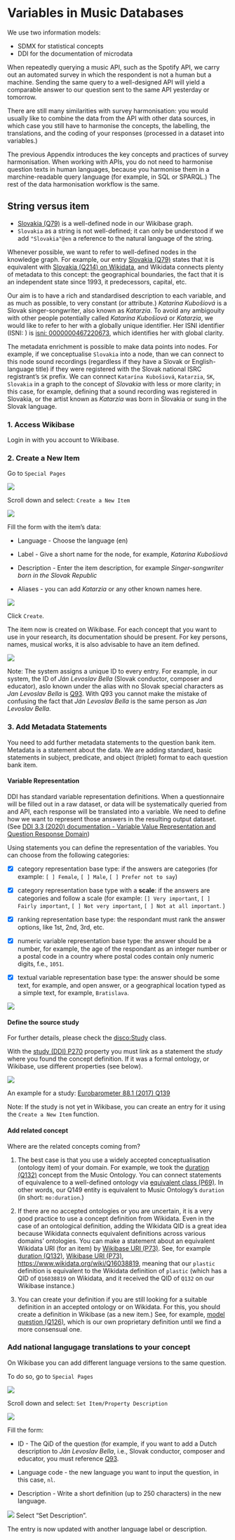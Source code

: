 # Variables in Music Databases {#sec-musicapi .appendix}

We use two information models:

- SDMX for statistical concepts
- DDI for the documentation of microdata

When repeatedly querying a music API, such as the Spotify API, we carry out an automated survey in which the respondent is not a human but a machine. Sending the same query to a well-designed API will yield a comparable answer to our question sent to the same API yesterday or tomorrow. 

There are still many similarities with survey harmonisation: you would usually like to combine the data from the API with other data sources, in which case you still have to harmonise the concepts, the labelling, the translations, and the coding of your responses (processed in a dataset into variables.)

The previous Appendix introduces the key concepts and practices of survey harmonisation. When working with APIs, you do not need to harmonise question texts in human languages, because you harmonise them in a marchine-readable query language (for example, in SQL or SPARQL.) The rest of the data harmonisation workflow is the same.

## String versus item

- [Slovakia (Q79)](https://reprexbase.eu/demowiki/index.php?title=Item:Q79) is a well-defined node in our Wikibase graph.
- `Slovakia` as a string is not well-defined; it can only be understood if we add `"Slovakia"@en` a reference to the natural language of the string. 

Whenever possible, we want to refer to well-defined nodes in the knowledge graph.  For example, our entry [Slovakia (Q79)](https://reprexbase.eu/demowiki/index.php?title=Item:Q79) states that it is equivalent with [Slovakia (Q214) on Wikidata](https://www.wikidata.org/wiki/Q214), and Wikidata connects plenty of metadata to this concept: the geographical boundaries, the fact that it is an independent state since 1993, it predecessors, capital, etc.

Our aim is to have a rich and standardised description to each variable, and as much as possible, to very constant (or attribute.)  _Katarína Kubošiová_ is a Slovak singer-songwriter, also known as _Katarzia_. To avoid any ambigouity with other people potentially called _Katarína Kubošiová_ or _Katarzia_, we would like to refer to her with a globally unique identifier.  Her ISNI identifier (ISNI: ) is [isni: 0000000467220673](
https://isni.org/isni/0000000467220673), which identifies her with global clarity.

The metadata enrichment is possible to make data points into nodes. For example, if we conceptualise `Slovakia` into a node, than we can connect to this node sound recordings (regardless if they have a Slovak or English-language title) if they were registered with the Slovak national ISRC registrant's `SK` prefix.  We can connect `Katarína Kubošiová`, `Katarzia`, `SK`, `Slovakia` in a graph to the concept of _Slovakia_ with less or more clarity; in this case, for example, defining that a sound recording was registered in Slovakia, or the artist known as _Katarzia_ was born in Slovakia or sung in the Slovak language.


### 1. Access Wikibase

Login in with you account to Wikibase.

### 2. Create a New Item


Go to `Special Pages`

![](png/question_to_wikibase/wikidata_specialPages_2x1.png){fig-align="center"}

Scroll down and select: `Create a New Item`

![](png/question_to_wikibase/wikibase_addNewItem_2x1.png){fig-align="center"}

Fill the form with the item's data:

-   Language - Choose the language (en)

-   Label - Give a short name for the node, for example, _Katarína Kubošiová_

-   Description - Enter the item description, for example _Singer-songwriter born in the Slovak Republic_

-   Aliases - you can add _Katarzia_ or any other known names here.

![](png/question_to_wikibase/wikibase_createNewItem_2x1.png){fig-align="center"}

Click `Create`.

The item now is created on Wikibase. For each concept that you want to use in your research, its documentation should be present. For key persons, names, musical works, it is also advisable to have an item defined.

![](png/question_to_wikibase/example_question_2x1.png){fig-align="center"}

::: callout-note
Note: The system assigns a unique ID to every entry. For example, in our system, the ID of _Ján Levoslav Bella_ (Slovak conductor, composer and educator), aslo known under the alias with no Slovak special characters as _Jan Levoslav Bella_ is  [Q93](https://reprexbase.eu/demowiki/index.php?title=Item:Q93). With Q93 you cannot make the mistake of confusing the fact that _Ján Levoslav Bella_ is the same person as _Jan Levoslav Bella_.
:::

### 3. Add Metadata Statements

You need to add further metadata statements to the question bank item.  Metadata is a statement about the data.  We are adding standard, basic statements in subject, predicate, and object (triplet) format to each question bank item.


#### Variable Representation

DDI has standard variable representation definitions. When a  questionnaire will be filled out in a raw dataset, or data will be systematically queried from and API, each response will be translated into a variable. We need to define how we want to represent those answers in the resulting output dataset. (See [DDI 3.3 (2020) documentation - Variable Value Representation and Question Response Domain](https://ddi-lifecycle-documentation.readthedocs.io/en/latest/TechnicalGuide/Value%20Representation%20and%20Response%20Domain.html))


Using statements you can define the representation of the variables. You can choose from the following categories:

-  [x] category representation base type: if the answers are categories (for example: `[ ] Female`, `[ ] Male`, `[ ] Prefer not to say`)

-  [x] category representation base type with a **scale**: if the answers are categories and follow a scale (for example: `[] Very important`,  `[ ] Fairly important`,  `[ ] Not very important`, `[ ] Not at all important`. )

-  [x]  ranking representation base type: the respondant must rank the answer options, like 1st, 2nd, 3rd, etc.

-  [x] numeric variable representation base type: the answer should be a number, for example, the age of the respondant as an integer number or a postal code in a country where postal codes contain only numeric digits, f.e., `1051`.

-  [x]  textual variable representation base type: the answer should be some text, for example, and open answer, or a geographical location typed as a simple text, for example, `Bratislava`.

![](png/question_to_wikibase/VariableRepresentation_6x4.png){fig-align="center"}



#### Define the source study

::: callout-tip
For further details, please check the [disco:Study](https://rdf-vocabulary.ddialliance.org/discovery.html#study) class.
:::


With the [study (DDI) P270](https://reprexbase.eu/demowiki/index.php?title=Property:P270) property you must link as a statement the *study* where you found the concept definition. If it was a formal ontology, or Wikibase, use different properties (see below).

![](png/question_to_wikibase/statement_study_2x1.png){fig-align="center"}

An example for a study: [Eurobarometer 88.1 (2017) Q139](https://reprexbase.eu/demowiki/index.php?title=Item:Q139)

::: callout-note
Note: If the study is not yet in Wikibase, you can create an entry for it using the `Create a New Item` function.
:::

#### Add related concept

Where are the related concepts coming from?  

1. The best case is that you use a widely accepted conceptualisation (ontology item) of your domain. For example, we took the [duration (Q132)](https://reprexbase.eu/demowiki/index.php?title=Item:Q132) concept from the Music Ontology. You can connect statements of equivalence to a well-defined ontology via [equivalent class (P69) ](https://reprexbase.eu/demowiki/index.php?title=Property:P69). In other words, our Q149 entity is equivalent to Music Ontology's `duration` (in short: `mo:duration`.)

2. If there are no accepted ontologies or you are uncertain, it is a very good practice to use a concept definition from Wikidata. Even in the case of an ontological definition, adding the Wikidata QID is a great idea because Wikidata connects equivalent definitions across various domains' ontologies. You can make a statement about an equivalent Wikidata URI (for an item) by [Wikibase URI (P73)](https://reprexbase.eu/demowiki/index.php?title=Property:P73). See, for example [duration (Q132)](https://reprexbase.eu/demowiki/index.php?title=Item:Q132), [Wikibase URI (P73)](https://reprexbase.eu/demowiki/index.php?title=Property:P73), [https://www.wikidata.org/wiki/Q16038819](https://www.wikidahttps://www.wikidata.org/wiki/Q16038819), meaning that our `plastic` definition is equivalent to the Wikidata definition of `plastic` (which has a QID of `Q16038819` on Wikidata, and it received the QID of `Q132` on our Wikibase instance.) 

3. You can create your definition if you are still looking for a suitable definition in an accepted ontology or on Wikidata. For this, you should create a definition in Wikibase (as a new item.) See, for example, [model question (Q126)](https://reprexbase.eu/demowiki/index.php?title=Item:Q126), which is our own proprietary definition until we find a more consensual one.
 

### Add national langugage translations to your concept

On Wikibase you can add different language versions to the same question.

To do so, go to `Special Pages`

![](png/question_to_wikibase/wikidata_specialPages_2x1.png){fig-align="center"}

Scroll down and select: `Set Item/Property Description`

![](png/question_to_wikibase/SpecialPages_Set_ItemProperty_Description_2x1.png){fig-align="center"}

Fill the form:

-   ID - The QiD of the question (for example, if you want to add a Dutch description to _Ján Levoslav Bella_, i.e., Slovak conductor, composer and educator, you must reference  [Q93](https://reprexbase.eu/demowiki/index.php?title=Item:Q93).

-   Language code - the new language you want to input the question, in this case, `nl`.

-   Description - Write a short definition (up to 250 characters) in the new language.

![](png/question_to_wikibase/Set_IetmProperty_Description_2x1.png){fig-align="center"} Select "Set Description".

The entry is now updated with another language label or description.
